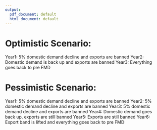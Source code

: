 ```yaml
---
output:
  pdf_document: default
  html_document: default
---
```


<!-- 1. Japan lifted it's ban on the importation of US beef nearly 2 years after BSE in the US. -->
<!-- 2. December 2005, Japan agreed to remove the restriction on importing US beef. However, in January imports stopped again because inspectors found banned cattle parts in a veal shipment from the U.S. -->
<!-- 3. South Korea resumed U.S. beef imports in July 2008.  -->
<!-- 4. China lifted it's ban in 2016 -->


# Optimistic Scenario:\newline

Year1:  5% domestic demand decline and exports are banned \newline
Year2: Domestic demand is back up and exports are banned \newline
Year3: Everything goes back to pre FMD \newline


<!-- 1. 5% Decline in domestic demand for 1 year\newline -->
<!-- 2. In year 2 domestic demand goes back up\newline -->
<!-- 3. Exports banned for 2 years (I used exports in 2008 as the exports share for the simulation years)\newline -->
<!-- 4. In year 3 exports ban is lifted and everything is back to normal -->


\begin{figure}
  \includegraphics[width=1.1\linewidth]{fmdSimulationPlots/03-24/fedCattlePriceOptimistic.jpeg}
  \caption{Fed cattle price changes (dollar/CWT)}
\end{figure}

\begin{figure}
  \includegraphics[width=1.1\linewidth]{fmdSimulationPlots/03-24/cullCowPriceOptimistic.jpeg}
  \caption{Cull cow price changes (dollar/CWT)}
\end{figure}

\begin{figure}
  \includegraphics[width=1.1\linewidth]{fmdSimulationPlots/03-24/stocksOptimistic.jpeg}
  \caption{Stock changes (in 1000 head)}
\end{figure}

\clearpage

# Pessimistic Scenario:\newline

Year1: 5% domestic demand decline and exports are banned \newline
Year2: 5% domestic demand decline and exports are banned \newline
Year3: 5% domestic demand decline and exports are banned \newline
Year4: Domestic demand goes back up, exports are still banned \newline
Year5: Exports are still banned \newline
Year6: Export band is lifted and everything goes back to pre FMD


<!-- 1. 5% Decline in domestic demand for 3 years\newline -->
<!-- 2. In year 4 domestic demand goes back up\newline -->
<!-- 3. Exports banned for 5 years (I used exports in 2008 as the exports share for the simulation years)\newline -->
<!-- 4. In year 6 exports ban is lifted and everything is back to normal -->

\begin{figure}
  \includegraphics[width=1.1\linewidth]{fmdSimulationPlots/03-24/fedCattlePricePessimistic.jpeg}
  \caption{Fed cattle price changes (dollar/CWT)}
\end{figure}

\begin{figure}
  \includegraphics[width=1.1\linewidth]{fmdSimulationPlots/03-24/cullCowPricePessimistic.jpeg}
  \caption{Cull cow price changes (dollar/CWT)}
\end{figure}

\begin{figure}
  \includegraphics[width=1.1\linewidth]{fmdSimulationPlots/03-24/stocksPessimistic.jpeg}
  \caption{Stock changes (in 1000 head)}
\end{figure}








